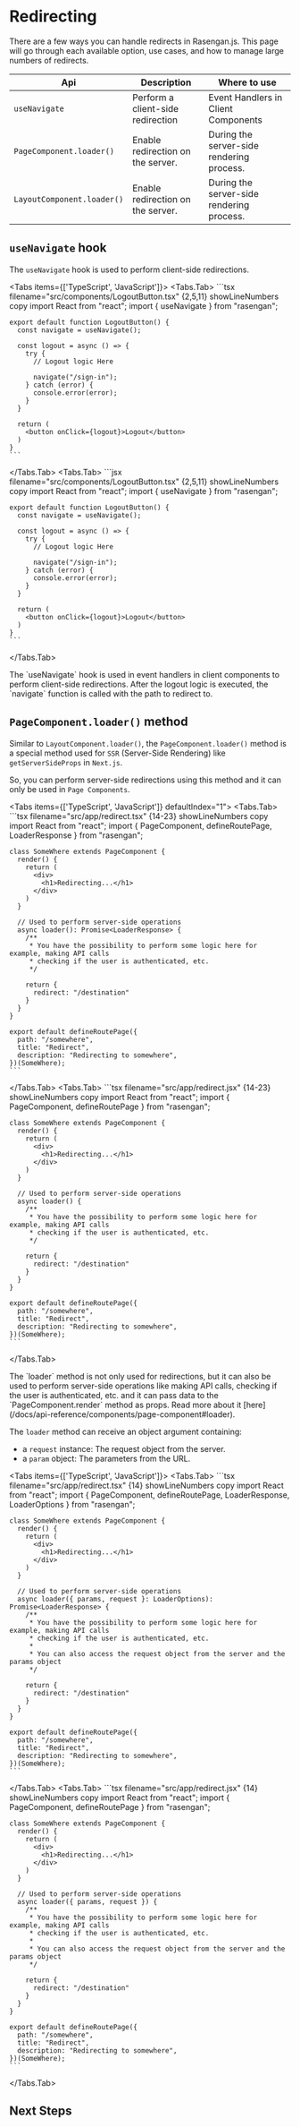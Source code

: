 
# Redirecting

There are a few ways you can handle redirects in Rasengan.js.
This page will go through each available option, use cases, and how to manage large numbers of redirects.

| Api                        | Description                       | Where to use                              |
| -------------------------- | --------------------------------- | ----------------------------------------- |
| `useNavigate`              | Perform a client-side redirection | Event Handlers in Client Components       |
| `PageComponent.loader()`   | Enable redirection on the server. | During the server-side rendering process. |
| `LayoutComponent.loader()` | Enable redirection on the server. | During the server-side rendering process. |

## `useNavigate` hook

The `useNavigate` hook is used to perform client-side redirections.

<Tabs items={['TypeScript', 'JavaScript']}>
  <Tabs.Tab>
    ```tsx filename="src/components/LogoutButton.tsx" {2,5,11} showLineNumbers copy
    import React from "react";
    import { useNavigate } from "rasengan";

    export default function LogoutButton() {
      const navigate = useNavigate();

      const logout = async () => {
        try {
          // Logout logic Here

          navigate("/sign-in");
        } catch (error) {
          console.error(error);
        }
      }

      return (
        <button onClick={logout}>Logout</button>
      )
    }
    ```

  </Tabs.Tab>
  <Tabs.Tab>
    ```jsx filename="src/components/LogoutButton.tsx" {2,5,11} showLineNumbers copy
    import React from "react";
    import { useNavigate } from "rasengan";

    export default function LogoutButton() {
      const navigate = useNavigate();

      const logout = async () => {
        try {
          // Logout logic Here

          navigate("/sign-in");
        } catch (error) {
          console.error(error);
        }
      }

      return (
        <button onClick={logout}>Logout</button>
      )
    }
    ```

  </Tabs.Tab>
</Tabs>

<AlertBox>
  The `useNavigate` hook is used in event handlers in client components to
  perform client-side redirections. After the logout logic is executed, the
  `navigate` function is called with the path to redirect to.
</AlertBox>

## `PageComponent.loader()` method

Similar to `LayoutComponent.loader()`, the `PageComponent.loader()` method is a special method used for `SSR` (Server-Side Rendering) like `getServerSideProps` in `Next.js`.

So, you can perform server-side redirections using this method and it can only be used in `Page Components`.

<Tabs items={['TypeScript', 'JavaScript']} defaultIndex="1">
  <Tabs.Tab>
    ```tsx filename="src/app/redirect.tsx" {14-23} showLineNumbers copy
    import React from "react";
    import { PageComponent, defineRoutePage, LoaderResponse } from "rasengan";

    class SomeWhere extends PageComponent {
      render() {
        return (
          <div>
            <h1>Redirecting...</h1>
          </div>
        )
      }

      // Used to perform server-side operations
      async loader(): Promise<LoaderResponse> {
        /**
         * You have the possibility to perform some logic here for example, making API calls
         * checking if the user is authenticated, etc.
         */

        return {
          redirect: "/destination"
        }
      }
    }

    export default defineRoutePage({
      path: "/somewhere",
      title: "Redirect",
      description: "Redirecting to somewhere",
    })(SomeWhere);
    ```

  </Tabs.Tab>
  <Tabs.Tab>
    ```tsx filename="src/app/redirect.jsx" {14-23} showLineNumbers copy
    import React from "react";
    import { PageComponent, defineRoutePage } from "rasengan";

    class SomeWhere extends PageComponent {
      render() {
        return (
          <div>
            <h1>Redirecting...</h1>
          </div>
        )
      }

      // Used to perform server-side operations
      async loader() {
        /**
         * You have the possibility to perform some logic here for example, making API calls
         * checking if the user is authenticated, etc.
         */

        return {
          redirect: "/destination"
        }
      }
    }

    export default defineRoutePage({
      path: "/somewhere",
      title: "Redirect",
      description: "Redirecting to somewhere",
    })(SomeWhere);
    ```

  </Tabs.Tab>
</Tabs>

<AlertBox type="tip">
  The `loader` method is not only used for redirections, but it can also be used
  to perform server-side operations like making API calls, checking if the user
  is authenticated, etc. and it can pass data to the `PageComponent.render`
  method as props. Read more about it
  [here](/docs/api-reference/components/page-component#loader).
</AlertBox>

The `loader` method can receive an object argument containing:

- a `request` instance: The request object from the server.
- a `param` object: The parameters from the URL.

<Tabs items={['TypeScript', 'JavaScript']}>
  <Tabs.Tab>
    ```tsx filename="src/app/redirect.tsx" {14} showLineNumbers copy
    import React from "react";
    import { PageComponent, defineRoutePage, LoaderResponse, LoaderOptions } from "rasengan";

    class SomeWhere extends PageComponent {
      render() {
        return (
          <div>
            <h1>Redirecting...</h1>
          </div>
        )
      }

      // Used to perform server-side operations
      async loader({ params, request }: LoaderOptions): Promise<LoaderResponse> {
        /**
         * You have the possibility to perform some logic here for example, making API calls
         * checking if the user is authenticated, etc.
         *
         * You can also access the request object from the server and the params object
         */

        return {
          redirect: "/destination"
        }
      }
    }

    export default defineRoutePage({
      path: "/somewhere",
      title: "Redirect",
      description: "Redirecting to somewhere",
    })(SomeWhere);
    ```

  </Tabs.Tab>
  <Tabs.Tab>
    ```tsx filename="src/app/redirect.jsx" {14} showLineNumbers copy
    import React from "react";
    import { PageComponent, defineRoutePage } from "rasengan";

    class SomeWhere extends PageComponent {
      render() {
        return (
          <div>
            <h1>Redirecting...</h1>
          </div>
        )
      }

      // Used to perform server-side operations
      async loader({ params, request }) {
        /**
         * You have the possibility to perform some logic here for example, making API calls
         * checking if the user is authenticated, etc.
         *
         * You can also access the request object from the server and the params object
         */

        return {
          redirect: "/destination"
        }
      }
    }

    export default defineRoutePage({
      path: "/somewhere",
      title: "Redirect",
      description: "Redirecting to somewhere",
    })(SomeWhere);
    ```

  </Tabs.Tab>
</Tabs>

## Next Steps
